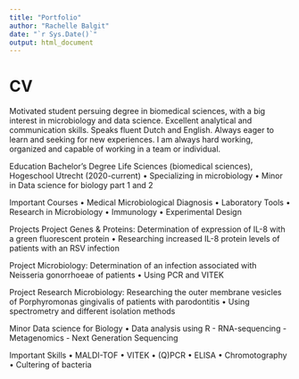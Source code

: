 ```yaml
---
title: "Portfolio"
author: "Rachelle Balgit"
date: "`r Sys.Date()`"
output: html_document
---
```


# CV
Motivated student persuing degree in biomedical sciences, with a big interest in microbiology and data science. Excellent analytical and communication skills. Speaks fluent Dutch and English. Always eager to learn and seeking for new experiences.  I am always hard working, organized and capable of working in a team or individual. 

Education
Bachelor’s Degree
Life Sciences (biomedical sciences), Hogeschool Utrecht (2020-current)
•	Specializing in microbiology 
•	Minor in Data science for biology part 1 and 2 

Important Courses
•	Medical Microbiological Diagnosis 
•	Laboratory Tools 
•	Research in Microbiology
•	Immunology
•	Experimental Design  

Projects 
Project Genes & Proteins: Determination of expression of IL-8 with a green fluorescent protein 
•	Researching increased IL-8 protein levels of patients with an RSV infection

Project Microbiology: Determination of an infection associated with Neisseria gonorrhoeae of patients
•	Using PCR and VITEK 

Project Research Microbiology: Researching the outer membrane vesicles of Porphyromonas gingivalis of patients with parodontitis
•	Using spectrometry and different isolation methods 

Minor Data science for Biology 
• Data analysis using R 
  - RNA-sequencing 
  - Metagenomics 
  - Next Generation Sequencing 

Important Skills
•	MALDI-TOF
•	VITEK 
•	(Q)PCR 
•	ELISA 
•	Chromotography
•	Cultering of bacteria  

